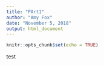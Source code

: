 ```yaml
---
title: "PArt1"
author: "Amy Fox"
date: "November 5, 2018"
output: html_document
---
```


```r
knitr::opts_chunk$set(echo = TRUE)
```

test